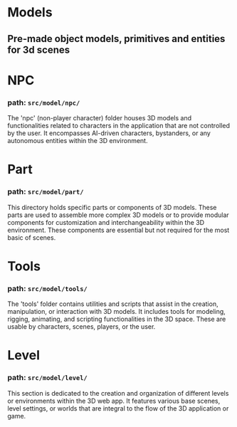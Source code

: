 

<Meta title="Knowledge/Files/Models" />

# Models
## Pre-made object models, primitives and entities for 3d scenes



# NPC
### path: `src/model/npc/`
The 'npc' (non-player character) folder houses 3D models and functionalities related to characters in the application that are not controlled by the user. It encompasses AI-driven characters, bystanders, or any autonomous entities within the 3D environment.

# Part
### path: `src/model/part/`
This directory holds specific parts or components of 3D models. These parts are used to assemble more complex 3D models or to provide modular components for customization and interchangeability within the 3D environment. These components are essential but not required for the most basic of scenes.

# Tools
### path: `src/model/tools/`
The 'tools' folder contains utilities and scripts that assist in the creation, manipulation, or interaction with 3D models. It includes tools for modeling, rigging, animating, and scripting functionalities in the 3D space. These are usable by characters, scenes, players, or the user.

# Level
### path: `src/model/level/`
This section is dedicated to the creation and organization of different levels or environments within the 3D web app. It features various base scenes, level settings, or worlds that are integral to the flow of the 3D application or game.